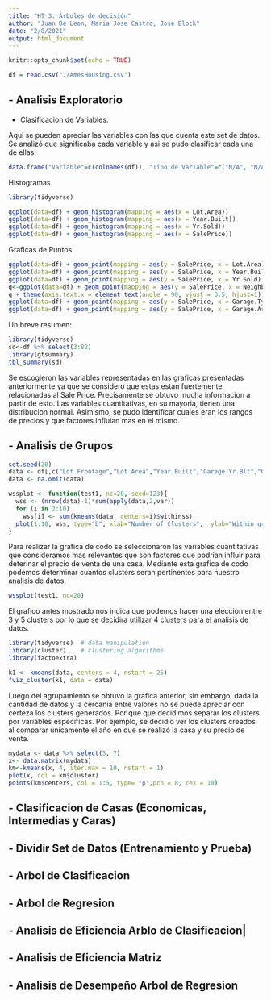 ```yaml
---
title: "HT 3. Árboles de decisión"
author: "Juan De Leon, Maria Jose Castro, Jose Block"
date: "2/8/2021"
output: html_document
---
```


```r
knitr::opts_chunk$set(echo = TRUE)
```

```r
df = read.csv("./AmesHousing.csv")
```

## - Analisis Exploratorio

* Clasificacion de Variables: 

Aqui se pueden apreciar las variables con las que cuenta este set de datos. Se analizó que significaba cada variable y asi se pudo clasificar cada una de ellas.

```r

data.frame("Variable"=c(colnames(df)), "Tipo de Variable"=c("N/A", "N/A", "Cualitativa Nominal", "Cualitativa Nominal", "Cuantitativa Discreta", "Cuantitativa Discreta", "Cualitativa Nominal", "Cualitativa Nominal", "Cualitativa Nominal", "Cualitativa Nominal", "Cualitativa Ordinal", "Cualitativa Nominal", "Cualitativa Nominal", "Cualitativa Nominal", "Cualitativa Nominal", "Cualitativa Nominal", "Cualitativa Nominal", "Cualitativa Nominal", "Cualitativa Ordinal", "Cualitativa Ordinal", "Cualitativa Ordinal", "Cualitativa Ordinal", "Cualitativa Nominal", "Cualitativa Nominal", "Cualitativa Nominal", "Cualitativa Nominal", "Cualitativa Nominal", "Cualitativa Nominal", "Cuantitativa Discreta", "Cualitativa Ordinal", "Cualitativa Ordinal", "Cualitativa Nominal", "Cualitativa Ordinal", "Cualitativa Ordinal", "Cualitativa Ordinal", "Cualitativa Ordinal", "Cuantitativa Discreta", "Cualitativa Ordinal", "Cuantitativa Discreta", "Cuantitativa Discreta", "Cuantitativa Discreta", "Cualitativa Nominal", "Cualitativa Ordinal", "Cualitativa Nominal", "Cualitativa Nominal", "Cuantitativa Discreta", "Cuantitativa Discreta", "Cuantitativa Discreta", "Cuantitativa Discreta", "Cuantitativa Discreta", "Cuantitativa Discreta", "Cuantitativa Discreta", "Cuantitativa Discreta", "Cuantitativa Discreta", "Cuantitativa Discreta", "Cualitativa Ordinal", "Cuantitativa Discreta", "Cualitativa Nominal", "Cuantitativa Discreta", "Cualitativa Ordinal", "Cualitativa Nominal", "Cualitativa Ordinal", "Cualitativa Ordinal", "Cuantitativa Discreta", "Cuantitativa Discreta", "Cualitativa Ordinal", "Cualitativa Ordinal", "Cualitativa Nominal", "Cuantitativa Discreta", "Cuantitativa Discreta", "Cuantitativa Discreta", "Cuantitativa Discreta", "Cuantitativa Discreta", "Cuantitativa Discreta", "Cualitativa Ordinal", "Cualitativa Ordinal", "Cualitativa Nominal", "Cuantitativa Discreta", "Cualitativa Ordinal", "Cualitativa Ordinal", "Cualitativa Nominal", "Cuantitativa Discreta"))

```

Histogramas

```r

library(tidyverse)

ggplot(data=df) + geom_histogram(mapping = aes(x = Lot.Area))
ggplot(data=df) + geom_histogram(mapping = aes(x = Year.Built))
ggplot(data=df) + geom_histogram(mapping = aes(x = Yr.Sold))
ggplot(data=df) + geom_histogram(mapping = aes(x = SalePrice))


```

Graficas de Puntos

```r

ggplot(data=df) + geom_point(mapping = aes(y = SalePrice, x = Lot.Area)) 
ggplot(data=df) + geom_point(mapping = aes(y = SalePrice, x = Year.Built))
ggplot(data=df) + geom_point(mapping = aes(y = SalePrice, x = Yr.Sold))
q<-ggplot(data=df) + geom_point(mapping = aes(y = SalePrice, x = Neighborhood))
q + theme(axis.text.x = element_text(angle = 90, vjust = 0.5, hjust=1))
ggplot(data=df) + geom_point(mapping = aes(y = SalePrice, x = Garage.Type))
ggplot(data=df) + geom_point(mapping = aes(y = SalePrice, x = Garage.Area))


```
Un breve resumen:
```r
library(tidyverse)
sd<-df %>% select(3:82)
library(gtsummary)
tbl_summary(sd)
```


Se escogieron las variables representadas en las graficas presentadas anteriormente ya que se considero que estas estan fuertemente relacionadas al Sale Price. Precisamente se obtuvo mucha informacion a partir de esto. Las variables cuantitativas, en su mayoria, tienen una distribucion normal. Asimismo, se pudo identificar cuales eran los rangos de precios y que factores influian mas en el mismo.


## - Analisis de Grupos

```r
set.seed(20)
data <- df[,c("Lot.Frontage","Lot.Area","Year.Built","Garage.Yr.Blt","Garage.Area","Yr.Sold", "SalePrice")]
data <- na.omit(data)

wssplot <- function(test1, nc=20, seed=123){
  wss <- (nrow(data)-1)*sum(apply(data,2,var))
  for (i in 2:10) 
    wss[i] <- sum(kmeans(data, centers=i)$withinss)
  plot(1:10, wss, type="b", xlab="Number of Clusters",  ylab="Within groups sum of squares")
}

```

Para realizar la grafica de codo se seleccionaron las variables cuantitativas que consideramos mas relevantes que son factores que podrian influir para deterinar el precio de venta de una casa. Mediante esta grafica de codo podemos determinar cuantos clusters seran pertinentes para nuestro analisis de datos. 

```r
wssplot(test1, nc=20)
```

El grafico antes mostrado nos indica que podemos hacer una eleccion entre 3 y 5 clusters por lo que se decidira utilizar 4 clusters para el analisis de datos.

```r

library(tidyverse)  # data manipulation
library(cluster)    # clustering algorithms
library(factoextra)

k1 <- kmeans(data, centers = 4, nstart = 25)
fviz_cluster(k1, data = data)

```

Luego del agrupamiento se obtuvo la grafica anterior, sin embargo, dada la cantidad de datos y la cercania entre valores no se puede apreciar con certeza los clusters generados. Por que que decidimos separar los clusters por variables especificas. Por ejemplo, se decidio ver los clusters creados al comparar unicamente el año en que se realizó la casa y su precio de venta.

```r
mydata <- data %>% select(3, 7)
x<- data.matrix(mydata)
km<-kmeans(x, 4, iter.max = 10, nstart = 1)
plot(x, col = km$cluster)
points(km$centers, col = 1:5, type= "p",pch = 8, cex = 10)
```


## - Clasificacion de Casas (Economicas, Intermedias y Caras)




## - Dividir Set de Datos (Entrenamiento y Prueba)

## - Arbol de Clasificacion

## - Arbol de Regresion

## - Analisis de Eficiencia Arblo de Clasificacion|

## - Analisis de Eficiencia Matriz

## - Analisis de Desempeño Arbol de Regresion
